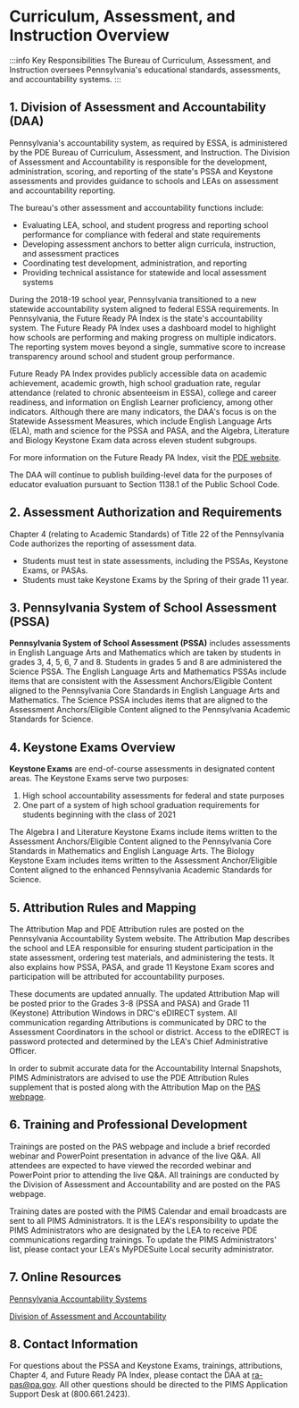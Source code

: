 # Curriculum, Assessment, and Instruction Overview

:::info Key Responsibilities
The Bureau of Curriculum, Assessment, and Instruction oversees Pennsylvania's educational standards, assessments, and accountability systems.
:::

## 1. Division of Assessment and Accountability (DAA)

Pennsylvania's accountability system, as required by ESSA, is administered by the PDE Bureau of Curriculum, Assessment, and Instruction. The Division of Assessment and Accountability is responsible for the development, administration, scoring, and reporting of the state's PSSA and Keystone assessments and provides guidance to schools and LEAs on assessment and accountability reporting.

The bureau's other assessment and accountability functions include:

- Evaluating LEA, school, and student progress and reporting school performance for compliance with federal and state requirements
- Developing assessment anchors to better align curricula, instruction, and assessment practices
- Coordinating test development, administration, and reporting
- Providing technical assistance for statewide and local assessment systems

During the 2018-19 school year, Pennsylvania transitioned to a new statewide accountability system aligned to federal ESSA requirements. In Pennsylvania, the Future Ready PA Index is the state's accountability system. The Future Ready PA Index uses a dashboard model to highlight how schools are performing and making progress on multiple indicators. The reporting system moves beyond a single, summative score to increase transparency around school and student group performance.

Future Ready PA Index provides publicly accessible data on academic achievement, academic growth, high school graduation rate, regular attendance (related to chronic absenteeism in ESSA), college and career readiness, and information on English Learner proficiency, among other indicators. Although there are many indicators, the DAA's focus is on the Statewide Assessment Measures, which include English Language Arts (ELA), math and science for the PSSA and PASA, and the Algebra, Literature and Biology Keystone Exam data across eleven student subgroups.

For more information on the Future Ready PA Index, visit the [PDE website](http://www.education.pa.gov/).

The DAA will continue to publish building-level data for the purposes of educator evaluation pursuant to Section 1138.1 of the Public School Code.

## 2. Assessment Authorization and Requirements

Chapter 4 (relating to Academic Standards) of Title 22 of the Pennsylvania Code authorizes the reporting of assessment data.

- Students must test in state assessments, including the PSSAs, Keystone Exams, or PASAs.
- Students must take Keystone Exams by the Spring of their grade 11 year.

## 3. Pennsylvania System of School Assessment (PSSA)

**Pennsylvania System of School Assessment (PSSA)** includes assessments in English Language Arts and Mathematics which are taken by students in grades 3, 4, 5, 6, 7 and 8. Students in grades 5 and 8 are administered the Science PSSA. The English Language Arts and Mathematics PSSAs include items that are consistent with the Assessment Anchors/Eligible Content aligned to the Pennsylvania Core Standards in English Language Arts and Mathematics. The Science PSSA includes items that are aligned to the Assessment Anchors/Eligible Content aligned to the Pennsylvania Academic Standards for Science.

## 4. Keystone Exams Overview

**Keystone Exams** are end-of-course assessments in designated content areas. The Keystone Exams serve two purposes:

1. High school accountability assessments for federal and state purposes
2. One part of a system of high school graduation requirements for students beginning with the class of 2021

The Algebra I and Literature Keystone Exams include items written to the Assessment Anchors/Eligible Content aligned to the Pennsylvania Core Standards in Mathematics and English Language Arts. The Biology Keystone Exam includes items written to the Assessment Anchor/Eligible Content aligned to the enhanced Pennsylvania Academic Standards for Science.

## 5. Attribution Rules and Mapping

The Attribution Map and PDE Attribution rules are posted on the Pennsylvania Accountability System website. The Attribution Map describes the school and LEA responsible for ensuring student participation in the state assessment, ordering test materials, and administering the tests. It also explains how PSSA, PASA, and grade 11 Keystone Exam scores and participation will be attributed for accountability purposes.

These documents are updated annually. The updated Attribution Map will be posted prior to the Grades 3-8 (PSSA and PASA) and Grade 11 (Keystone) Attribution Windows in DRC's eDIRECT system. All communication regarding Attributions is communicated by DRC to the Assessment Coordinators in the school or district. Access to the eDIRECT is password protected and determined by the LEA's Chief Administrative Officer.

In order to submit accurate data for the Accountability Internal Snapshots, PIMS Administrators are advised to use the PDE Attribution Rules supplement that is posted along with the Attribution Map on the [PAS webpage](http://www.education.pa.gov/pas).

## 6. Training and Professional Development

Trainings are posted on the PAS webpage and include a brief recorded webinar and PowerPoint presentation in advance of the live Q&A. All attendees are expected to have viewed the recorded webinar and PowerPoint prior to attending the live Q&A. All trainings are conducted by the Division of Assessment and Accountability and are posted on the PAS webpage.

Training dates are posted with the PIMS Calendar and email broadcasts are sent to all PIMS Administrators. It is the LEA's responsibility to update the PIMS Administrators who are designated by the LEA to receive PDE communications regarding trainings. To update the PIMS Administrators' list, please contact your LEA's MyPDESuite Local security administrator.

## 7. Online Resources

[Pennsylvania Accountability Systems](http://www.education.pa.gov/pas)

[Division of Assessment and Accountability](https://www.education.pa.gov/K-12/Assessment%20and%20Accountability/Pages/default.aspx)

## 8. Contact Information

For questions about the PSSA and Keystone Exams, trainings, attributions, Chapter 4, and Future Ready PA Index, please contact the DAA at [ra-pas@pa.gov](mailto:ra-pas@pa.gov). All other questions should be directed to the PIMS Application Support Desk at (800.661.2423).
